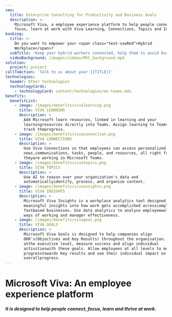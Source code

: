 ```yaml
---
seo:
  title: Enterprise Consulting for Productivity and Business Goals
  description: >-
    Microsoft Viva, a employee experience platform to help people connect,
    focus, learn at work with Viva Learning, Connections, Topics and Insights
booking:
  title: >-
    Do you want to empower your <span class="text-sswRed">Hybrid
    Workplace</span>?
  subTitle: 'Keep your hybrid workers connected, help them to avoid burnout!'
  videoBackground: /images/videos/MVC_background.mp4
solution:
  project: project
callToAction: 'Talk to us about your {{TITLE}}'
technologies:
  header: Other technologies
  technologyCards:
    - technologyCard: content/technologies/ms-teams.mdx
benefits:
  benefitList:
    - image: /images/benefits/vivalearning.png
      title: VIVA LEARNING
      description: >
        Add Microsoft learn resources, linked in learning and your
        learningresources directly into Teams. Assign learning to Teams and
        track theprogress.
    - image: /images/benefits/vivaconnection.png
      title: VIVA CONNECTIONS
      description: >
        Use Viva Connections so that employees can access personalized
        news,communications, tasks, people, and resources, all right from where
        theyare working in Microsoft Teams.
    - image: /images/benefits/vivatopics.png
      title: VIVA TOPICS
      description: >
        Use AI to reason over your organization's data and
        automaticallyidentify, process, and organize content.
    - image: /images/benefits/vivainsights.png
      title: VIVA INSIGHTS
      description: >
        Microsoft Viva Insights is a workplace analytics tool designed tosurface
        meaningful insights into how work gets accomplished acrosscomplex,
        fastbased businesses. Use data analytics to analyse employeewellbeing,
        ways of working and manager effectiveness.
    - image: /images/benefits/vivagoal.png
      title: VIVA GOALS
      description: >
        Microsoft Viva Goals is designed to help companies align
        OKR's(Objectives and Key Results) throughout the organisation. Set goals
        atthe executive level, measure success and align individual
        activitieswith these goals. Allow employees at all levels to monitor the
        progresstowards Key results and see their individual impact on the
        overallprogress.
---
```


# Microsoft Viva: An employee experience platform

<VideoEmbed url="https://youtu.be/AhXmhJHuhPc" />

##### It is designed to help people connect, focus, learn and thrive at work.
